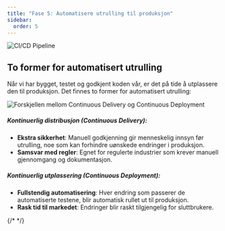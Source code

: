 ```yaml
---
title: "Fase 5: Automatisere utrulling til produksjon"
sidebar:
  order: 5
---
```


![CI/CD Pipeline](../../../../../public/images/CICD/AutoProd.png)

## To former for automatisert utrulling

Når vi har bygget, testet og godkjent koden vår, er det på tide å utplassere den til produksjon. Det finnes to former for automatisert utrulling:

![Forskjellen mellom Continuous Delivery og Continuous Deployment](../../../../../public/images/CICD/CD-diff.png)

##### **Kontinuerlig distribusjon (Continuous Delivery)**:

- **Ekstra sikkerhet**: Manuell godkjenning gir menneskelig innsyn før utrulling, noe som kan forhindre uønskede endringer i produksjon.
- **Samsvar med regler**: Egnet for regulerte industrier som krever manuell gjennomgang og dokumentasjon.

##### **Kontinuerlig utplassering (Continuous Deployment)**:

- **Fullstendig automatisering**: Hver endring som passerer de automatiserte testene, blir automatisk rullet ut til produksjon.
- **Rask tid til markedet**: Endringer blir raskt tilgjengelig for sluttbrukere.


<SelectCorrect 
  question="Hva er fordelen med kontinuerlig utplassering (Continuous Deployment)?"
  correct="Fullstendig automatisering og rask tid til markedet."
  wrong1="Ekstra sikkerhet og samsvar med regler."
  wrong2="Fullstendig automatisering og samsvar med regler."
/>
{/* <SelectCorrect
  question="Hva er formålet med å automatisere utrulling til produksjon?"
  correct="For å sikre at koden blir raskt og sikkert utplassert til produksjon."
  wrong1="For å teste koden i et realistisk miljø før den rulles ut til produksjon."
  wrong2="For å overvåke ytelsen og tilstanden til applikasjonen."
/> */}


<LikeThisPage />
